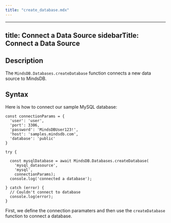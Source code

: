 ```yaml
---
title: "create_database.mdx"
---
```


---
title: Connect a Data Source
sidebarTitle: Connect a Data Source
---

## Description

The `MindsDB.Databases.createDatabase` function connects a new data source to MindsDB.

## Syntax

Here is how to connect our sample MySQL database:

```
const connectionParams = {
  'user': 'user',
  'port': 3306,
  'password': 'MindsDBUser123!',
  'host': 'samples.mindsdb.com',
  'database': 'public'
}

try {

  const mysqlDatabase = await MindsDB.Databases.createDatabase(
    'mysql_datasource',
    'mysql',
    connectionParams);
  console.log('connected a database');

} catch (error) {
  // Couldn't connect to database
  console.log(error);
}
```

First, we define the connection paramaters and then use the `createDatabase` function to connect a database.
